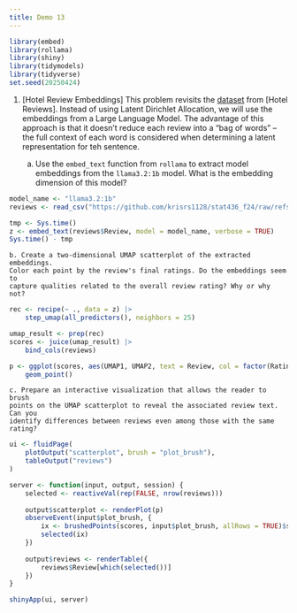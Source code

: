 ```yaml
---
title: Demo 13
---
```


```r
library(embed)
library(rollama)
library(shiny)
library(tidymodels)
library(tidyverse)
set.seed(20250424)
```

1. [Hotel Review Embeddings] This problem revisits the
[dataset](https://github.com/krisrs1128/stat436_f24/raw/refs/heads/main/data/reviews.csv)
from [Hotel Reviews]. Instead of using Latent Dirichlet Allocation, we will use
the embeddings from a Large Language Model. The advantage of this approach is
that it doesn't reduce each review into a "bag of words" -- the full context of
each word is considered when determining a latent representation for teh
sentence.

    a. Use the `embed_text` function from `rollama` to extract model embeddings
    from the `llama3.2:1b` model. What is the embedding dimension of this model?

```r
model_name <- "llama3.2:1b"
reviews <- read_csv("https://github.com/krisrs1128/stat436_f24/raw/refs/heads/main/data/reviews.csv")

tmp <- Sys.time()
z <- embed_text(reviews$Review, model = model_name, verbose = TRUE)
Sys.time() - tmp
```

    b. Create a two-dimensional UMAP scatterplot of the extracted embeddings.
    Color each point by the review's final ratings. Do the embeddings seem to
    capture qualities related to the overall review rating? Why or why not?

```r
rec <- recipe(~ ., data = z) |>
    step_umap(all_predictors(), neighbors = 25)

umap_result <- prep(rec)
scores <- juice(umap_result) |>
    bind_cols(reviews)

p <- ggplot(scores, aes(UMAP1, UMAP2, text = Review, col = factor(Rating))) +
    geom_point()
```


    c. Prepare an interactive visualization that allows the reader to brush
    points on the UMAP scatterplot to reveal the associated review text. Can you
    identify differences between reviews even among those with the same rating?

```r
ui <- fluidPage(
    plotOutput("scatterplot", brush = "plot_brush"),
    tableOutput("reviews")
)

server <- function(input, output, session) {
    selected <- reactiveVal(rep(FALSE, nrow(reviews)))
    
    output$scatterplot <- renderPlot(p)
    observeEvent(input$plot_brush, {
        ix <- brushedPoints(scores, input$plot_brush, allRows = TRUE)$selected_
        selected(ix)
    })
    
    output$reviews <- renderTable({
        reviews$Review[which(selected())]
    })
}

shinyApp(ui, server)
```